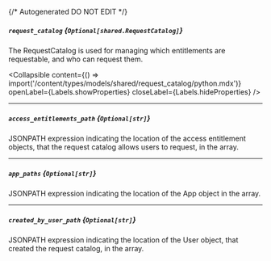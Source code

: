 {/* Autogenerated DO NOT EDIT  */}

##### `request_catalog` *{`Optional[shared.RequestCatalog]`}*
The RequestCatalog is used for managing which entitlements are requestable, and who can request them.

<Collapsible content={() => import('/content/types/models/shared/request_catalog/python.mdx')} openLabel={Labels.showProperties} closeLabel={Labels.hideProperties} />


---
##### `access_entitlements_path` *{`Optional[str]`}*
JSONPATH expression indicating the location of the access entitlement objects, that the request catalog allows users to request, in the array.

---
##### `app_paths` *{`Optional[str]`}*
JSONPATH expression indicating the location of the App object in the array.

---
##### `created_by_user_path` *{`Optional[str]`}*
JSONPATH expression indicating the location of the User object, that created the request catalog, in the array.


